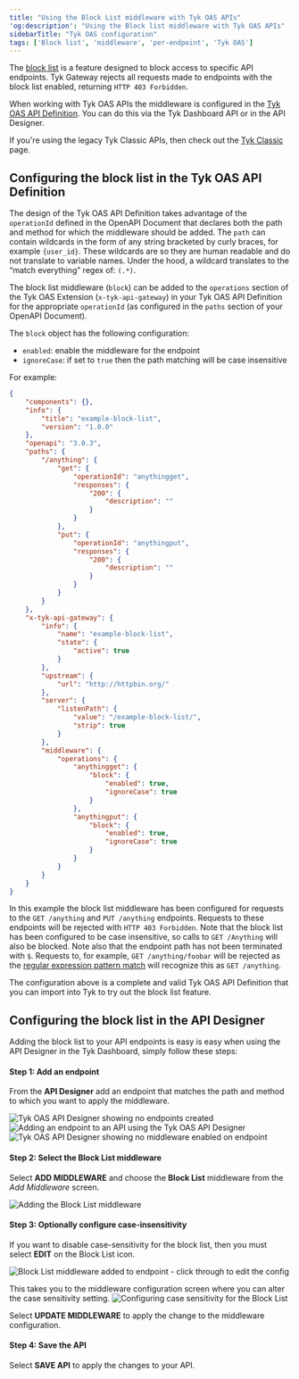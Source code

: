 ```yaml
---
title: "Using the Block List middleware with Tyk OAS APIs"
'og:description': "Using the Block list middleware with Tyk OAS APIs"
sidebarTitle: "Tyk OAS configuration"
tags: ['Block list', 'middleware', 'per-endpoint', 'Tyk OAS']
---
```


The [block list](/5.6/product-stack/tyk-gateway/middleware/block-list-middleware) is a feature designed to block access to specific API endpoints. Tyk Gateway rejects all requests made to endpoints with the block list enabled, returning `HTTP 403 Forbidden`. 

When working with Tyk OAS APIs the middleware is configured in the [Tyk OAS API Definition](/5.6/tyk-apis/tyk-gateway-api/oas/x-tyk-oas-doc#operation). You can do this via the Tyk Dashboard API or in the API Designer.

If you're using the legacy Tyk Classic APIs, then check out the [Tyk Classic](/5.6/product-stack/tyk-gateway/middleware/block-list-tyk-classic) page.

## Configuring the block list in the Tyk OAS API Definition

The design of the Tyk OAS API Definition takes advantage of the `operationId` defined in the OpenAPI Document that declares both the path and method for which the middleware should be added. The `path` can contain wildcards in the form of any string bracketed by curly braces, for example `{user_id}`. These wildcards are so they are human readable and do not translate to variable names. Under the hood, a wildcard translates to the “match everything” regex of: `(.*)`.

The block list middleware (`block`) can be added to the `operations` section of the Tyk OAS Extension (`x-tyk-api-gateway`) in your Tyk OAS API Definition for the appropriate `operationId` (as configured in the `paths` section of your OpenAPI Document).

The `block` object has the following configuration:
- `enabled`: enable the middleware for the endpoint
- `ignoreCase`: if set to `true` then the path matching will be case insensitive

For example:
```json {hl_lines=["47-50", "53-56"],linenos=true, linenostart=1}
{
    "components": {},
    "info": {
        "title": "example-block-list",
        "version": "1.0.0"
    },
    "openapi": "3.0.3",
    "paths": {
        "/anything": {
            "get": {
                "operationId": "anythingget",
                "responses": {
                    "200": {
                        "description": ""
                    }
                }
            },
            "put": {
                "operationId": "anythingput",
                "responses": {
                    "200": {
                        "description": ""
                    }
                }
            }
        }
    },
    "x-tyk-api-gateway": {
        "info": {
            "name": "example-block-list",
            "state": {
                "active": true
            }
        },
        "upstream": {
            "url": "http://httpbin.org/"
        },
        "server": {
            "listenPath": {
                "value": "/example-block-list/",
                "strip": true
            }
        },
        "middleware": {
            "operations": {
                "anythingget": {
                    "block": {
                        "enabled": true,
                        "ignoreCase": true
                    }                
                },
                "anythingput": {
                    "block": {
                        "enabled": true,
                        "ignoreCase": true
                    }                
                }
            }
        }
    }
}
```

In this example the block list middleware has been configured for requests to the `GET /anything` and `PUT /anything` endpoints. Requests to these endpoints will be rejected with `HTTP 403 Forbidden`.
Note that the block list has been configured to be case insensitive, so calls to `GET /Anything` will also be blocked.
Note also that the endpoint path has not been terminated with `$`. Requests to, for example, `GET /anything/foobar` will be rejected as the [regular expression pattern match](/5.6/product-stack/tyk-gateway/middleware/block-list-middleware#endpoint-parsing) will recognize this as `GET /anything`.

The configuration above is a complete and valid Tyk OAS API Definition that you can import into Tyk to try out the block list feature.

## Configuring the block list in the API Designer

Adding the block list to your API endpoints is easy is easy when using the API Designer in the Tyk Dashboard, simply follow these steps:

#### Step 1: Add an endpoint

From the **API Designer** add an endpoint that matches the path and method to which you want to apply the middleware.

<img src="/img/dashboard/api-designer/tyk-oas-no-endpoints.png" alt="Tyk OAS API Designer showing no endpoints created" />

<img src="/img/dashboard/api-designer/tyk-oas-add-endpoint.png" alt="Adding an endpoint to an API using the Tyk OAS API Designer" />

<img src="/img/dashboard/api-designer/tyk-oas-no-middleware.png" alt="Tyk OAS API Designer showing no middleware enabled on endpoint" />

#### Step 2: Select the Block List middleware

Select **ADD MIDDLEWARE** and choose the **Block List** middleware from the *Add Middleware* screen.

<img src="/img/dashboard/api-designer/tyk-oas-block.png" alt="Adding the Block List middleware" />

#### Step 3: Optionally configure case-insensitivity

If you want to disable case-sensitivity for the block list, then you must select **EDIT** on the Block List icon.

<img src="/img/dashboard/api-designer/tyk-oas-block-added.png" alt="Block List middleware added to endpoint - click through to edit the config" />

This takes you to the middleware configuration screen where you can alter the case sensitivity setting.
<img src="/img/dashboard/api-designer/tyk-oas-block-config.png" alt="Configuring case sensitivity for the Block List" />

Select **UPDATE MIDDLEWARE** to apply the change to the middleware configuration.

#### Step 4: Save the API

Select **SAVE API** to apply the changes to your API.
